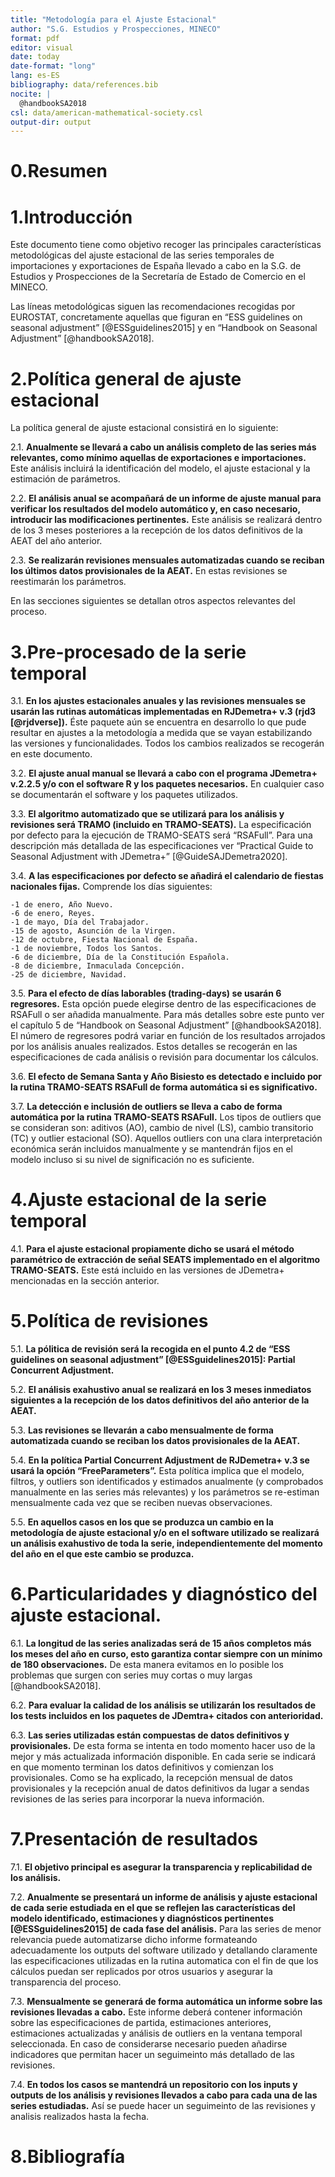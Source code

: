 ```yaml
---
title: "Metodología para el Ajuste Estacional"
author: "S.G. Estudios y Prospecciones, MINECO"
format: pdf
editor: visual
date: today
date-format: "long"
lang: es-ES
bibliography: data/references.bib
nocite: |
  @handbookSA2018
csl: data/american-mathematical-society.csl
output-dir: output
---
```


# 0.Resumen

# 1.Introducción

Este documento tiene como objetivo recoger las principales características metodológicas del ajuste estacional de las series temporales de importaciones y exportaciones de España llevado a cabo en la S.G. de Estudios y Prospecciones de la Secretaría de Estado de Comercio en el MINECO.

Las líneas metodológicas siguen las recomendaciones recogidas por EUROSTAT, concretamente aquellas que figuran en "ESS guidelines on seasonal adjustment" [@ESSguidelines2015] y en "Handbook on Seasonal Adjustment" [@handbookSA2018].

# 2.Política general de ajuste estacional

La política general de ajuste estacional consistirá en lo siguiente:

2.1. **Anualmente se llevará a cabo un análisis completo de las series más relevantes, como mínimo aquellas de exportaciones e importaciones.** Este análisis incluirá la identificación del modelo, el ajuste estacional y la estimación de parámetros.

2.2. **El análisis anual se acompañará de un informe de ajuste manual para verificar los resultados del modelo automático y, en caso necesario, introducir las modificaciones pertinentes.** Este análisis se realizará dentro de los 3 meses posteriores a la recepción de los datos definitivos de la AEAT del año anterior.

2.3. **Se realizarán revisiones mensuales automatizadas cuando se reciban los últimos datos provisionales de la AEAT.** En estas revisiones se reestimarán los parámetros.

En las secciones siguientes se detallan otros aspectos relevantes del proceso.

# 3.Pre-procesado de la serie temporal

3.1. **En los ajustes estacionales anuales y las revisiones mensuales se usarán las rutinas automáticas implementadas en RJDemetra+ v.3 (rjd3 [@rjdverse]).** Éste paquete aún se encuentra en desarrollo lo que pude resultar en ajustes a la metodología a medida que se vayan estabilizando las versiones y funcionalidades. Todos los cambios realizados se recogerán en este documento.

3.2. **El ajuste anual manual se llevará a cabo con el programa JDemetra+ v.2.2.5 y/o con el software R y los paquetes necesarios.** En cualquier caso se documentarán el software y los paquetes utilizados.

3.3. **El algoritmo automatizado que se utilizará para los análisis y revisiones será TRAMO (incluido en TRAMO-SEATS).** La especificación por defecto para la ejecución de TRAMO-SEATS será "RSAFull". Para una descripción más detallada de las especificaciones ver "Practical Guide to Seasonal Adjustment with JDemetra+" [@GuideSAJDemetra2020].

3.4. **A las especificaciones por defecto se añadirá el calendario de fiestas nacionales fijas.** Comprende los días siguientes:

```             
-1 de enero, Año Nuevo.
-6 de enero, Reyes.
-1 de mayo, Día del Trabajador.
-15 de agosto, Asunción de la Virgen.
-12 de octubre, Fiesta Nacional de España.
-1 de noviembre, Todos los Santos.
-6 de diciembre, Día de la Constitución Española.
-8 de diciembre, Inmaculada Concepción.
-25 de diciembre, Navidad.
```

3.5. **Para el efecto de días laborables (trading-days) se usarán 6 regresores.** Esta opción puede elegirse dentro de las especificaciones de RSAFull o ser añadida manualmente. Para más detalles sobre este punto ver el capítulo 5 de "Handbook on Seasonal Adjustment" [@handbookSA2018]. El número de regresores podrá variar en función de los resultados arrojados por los análisis anuales realizados. Estos detalles se recogerán en las especificaciones de cada análisis o revisión para documentar los cálculos.

3.6. **El efecto de Semana Santa y Año Bisiesto es detectado e incluido por la rutina TRAMO-SEATS RSAFull de forma automática si es significativo.**

3.7. **La detección e inclusión de outliers se lleva a cabo de forma automática por la rutina TRAMO-SEATS RSAFull.** Los tipos de outliers que se consideran son: aditivos (AO), cambio de nivel (LS), cambio transitorio (TC) y outlier estacional (SO). Aquellos outliers con una clara interpretación económica serán incluidos manualmente y se mantendrán fijos en el modelo incluso si su nivel de significación no es suficiente.

# 4.Ajuste estacional de la serie temporal

4.1. **Para el ajuste estacional propiamente dicho se usará el método paramétrico de extracción de señal SEATS implementado en el algoritmo TRAMO-SEATS.** Este está incluido en las versiones de JDemetra+ mencionadas en la sección anterior.

# 5.Política de revisiones

5.1. **La pólitica de revisión será la recogida en el punto 4.2 de "ESS guidelines on seasonal adjustment" [@ESSguidelines2015]: Partial Concurrent Adjustment.** 

5.2. **El análisis exahustivo anual se realizará en los 3 meses inmediatos siguientes a la recepción de los datos definitivos del año anterior de la AEAT.**

5.3. **Las revisiones se llevarán a cabo mensualmente de forma automatizada cuando se reciban los datos provisionales de la AEAT.**

5.4. **En la política Partial Concurrent Adjustment de RJDemetra+ v.3 se usará la opción "FreeParameters".** Esta política implica que el modelo, filtros, y outliers son identificados y estimados anualmente (y comprobados manualmente en las series más relevantes) y los parámetros se re-estiman mensualmente cada vez que se reciben nuevas observaciones.

5.5. **En aquellos casos en los que se produzca un cambio en la metodología de ajuste estacional y/o en el software utilizado se realizará un análisis exahustivo de toda la serie, independientemente del momento del año en el que este cambio se produzca.**

# 6.Particularidades y diagnóstico del ajuste estacional.

6.1. **La longitud de las series analizadas será de 15 años completos más los meses del año en curso, esto garantiza contar siempre con un mínimo de 180 observaciones.** De esta manera evitamos en lo posible los problemas que surgen con series muy cortas o muy largas [@handbookSA2018].

6.2. **Para evaluar la calidad de los análisis se utilizarán los resultados de los tests incluidos en los paquetes de JDemtra+ citados con anterioridad.**

6.3. **Las series utilizadas están compuestas de datos definitivos y provisionales.** De esta forma se intenta en todo momento hacer uso de la mejor y más actualizada información disponible. En cada serie se indicará en que momento terminan los datos definitivos y comienzan los provisionales. Como se ha explicado, la recepción mensual de datos provisionales y la recepción anual de datos definitivos da lugar a sendas revisiones de las series para incorporar la nueva información.

# 7.Presentación de resultados

7.1. **El objetivo principal es asegurar la transparencia y replicabilidad de los análisis.**

7.2. **Anualmente se presentará un informe de análisis y ajuste estacional de cada serie estudiada en el que se reflejen las características del modelo identificado, estimaciones y diagnósticos pertinentes [@ESSguidelines2015] de cada fase del análisis.** Para las series de menor relevancia puede automatizarse dicho informe formateando adecuadamente los outputs del software utilizado y detallando claramente las especificaciones utilizadas en la rutina automatica con el fin de que los cálculos puedan ser replicados por otros usuarios y asegurar la transparencia del proceso.

7.3. **Mensualmente se generará de forma automática un informe sobre las revisiones llevadas a cabo.** Este informe deberá contener información sobre las especificaciones de partida, estimaciones anteriores, estimaciones actualizadas y análisis de outliers en la ventana temporal seleccionada. En caso de considerarse necesario pueden añadirse indicadores que permitan hacer un seguimeinto más detallado de las revisiones.

7.4. **En todos los casos se mantendrá un repositorio con los inputs y outputs de los análisis y revisiones llevados a cabo para cada una de las series estudiadas.** Así se puede hacer un seguimeinto de las revisiones y analisis realizados hasta la fecha.

# 8.Bibliografía
